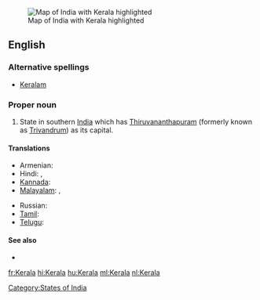 [[Image:IndiaKerala.png|thumb|Map of India with Kerala highlighted]]
==English==

===Alternative spellings===
* [[Keralam]]

===Proper noun===
{{en-proper noun}}

# State in southern [[India]] which has [[Thiruvananthapuram]] (formerly known as [[Trivandrum]]) as its capital.

====Translations====
{{trans-top|state in southern India}}
* Armenian: {{t|hy|Կերալա|tr=Kerala|sc=Armn}}
* Hindi: {{t+|hi|केरल|xs=Hindi}},  {{t|hi|केरल|tr=Kērala|sc=Deva}}
* [[Kannada]]: {{t|kn|ಕೇರಳ|sc=Knda|xs=Kannada}}
* [[Malayalam]]: {{t+|ml|കേരളം|sc=Mlym|xs=Malayalam}},  {{t|ml|കേരളം|tr=Kēraḷam|sc=Mlym}}
{{trans-mid}}
* Russian: {{t|ru|Керала|f|tr=Kerála|sc=Cyrl}}
* [[Tamil]]: {{t|ta|கேரளா|xs=Tamil}}
* [[Telugu]]: {{t|te|కేరళ}}
{{trans-bottom}}

====See also====
* {{pedialite|Kerala}}

[[Category:States of India]]

[[fr:Kerala]]
[[hi:Kerala]]
[[hu:Kerala]]
[[ml:Kerala]]
[[nl:Kerala]]